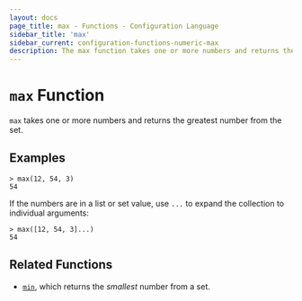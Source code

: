 ```yaml
---
layout: docs
page_title: max - Functions - Configuration Language
sidebar_title: 'max'
sidebar_current: configuration-functions-numeric-max
description: The max function takes one or more numbers and returns the greatest number.
---
```


# `max` Function

`max` takes one or more numbers and returns the greatest number from the set.

## Examples

```text
> max(12, 54, 3)
54
```

If the numbers are in a list or set value, use `...` to expand the collection
to individual arguments:

```text
> max([12, 54, 3]...)
54
```

## Related Functions

- [`min`](./min), which returns the _smallest_ number from a set.
